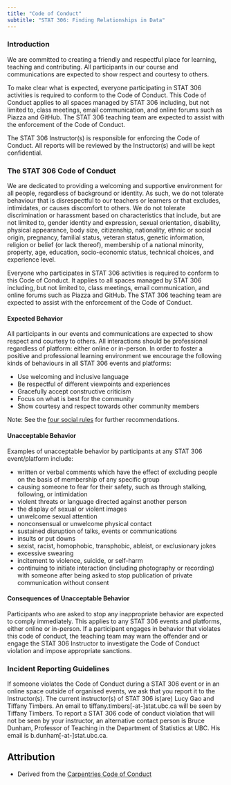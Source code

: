 ```yaml
---
title: "Code of Conduct"
subtitle: "STAT 306: Finding Relationships in Data"
---
```


### Introduction

We are committed to creating a friendly and respectful place for
learning, teaching and contributing.  All participants in our course and
communications are expected to show respect and courtesy to others.

To make clear what is expected, everyone participating in STAT 306 activities
is required to conform to the Code of Conduct.  This Code of Conduct applies to
all spaces managed by STAT 306 including, but not limited to, class meetings,
email communication, and online forums such as Piazza and GitHub. The STAT 306
teaching team are expected to assist with the enforcement of the Code of
Conduct.

The STAT 306 Instructor(s) is responsible for enforcing the Code of Conduct.
All reports will be reviewed by the Instructor(s) and will be kept
confidential.

### The STAT 306 Code of Conduct

We are dedicated to providing a welcoming and supportive
environment for all people, regardless of background or identity. As such, we
do not tolerate behaviour that is disrespectful to our teachers or learners or
that excludes, intimidates, or causes discomfort to others. We do not tolerate
discrimination or harassment based on characteristics that include, but are not
limited to, gender identity and expression, sexual orientation, disability,
physical appearance, body size, citizenship, nationality, ethnic or social
origin, pregnancy, familial status, veteran status, genetic information,
religion or belief (or lack thereof), membership of a national minority,
property, age, education, socio-economic status, technical choices, and
experience level.

Everyone who participates in STAT 306 activities is required to conform to this
Code of Conduct. It applies to all spaces managed by STAT 306 including, but
not limited to, class meetings, email communication, and online forums such as
Piazza and GitHub. The STAT 306 teaching team are expected to assist with the
enforcement of the Code of Conduct. 

#### Expected Behavior

All participants in our events and communications are expected to show respect
and courtesy to others. All interactions should be professional regardless of
platform: either online or in-person. In order to foster a positive and
professional learning environment we encourage the following kinds of
behaviours in all STAT 306 events and platforms:

- Use welcoming and inclusive language
- Be respectful of different viewpoints and experiences
- Gracefully accept constructive criticism
- Focus on what is best for the community
- Show courtesy and respect towards other community members

Note: See the [four social rules](https://www.recurse.com/manual#sub-sec-social-rules) for further recommendations.

#### Unacceptable Behavior

Examples of unacceptable behavior by participants at any STAT 306 event/platform include:

- written or verbal comments which have the effect of excluding people on the basis of membership of any specific group
- causing someone to fear for their safety, such as through stalking, following, or intimidation
- violent threats or language directed against another person
- the display of sexual or violent images
- unwelcome sexual attention
- nonconsensual or unwelcome physical contact
- sustained disruption of talks, events or communications
- insults or put downs
- sexist, racist, homophobic, transphobic, ableist, or exclusionary jokes
- excessive swearing
- incitement to violence, suicide, or self-harm
- continuing to initiate interaction (including photography or recording) with someone after being asked to stop
publication of private communication without consent

#### Consequences of Unacceptable Behavior

Participants who are asked to stop any inappropriate behavior are expected to
comply immediately. This applies to any STAT 306 events and platforms, either
online or in-person. If a participant engages in behavior that violates this
code of conduct, the teaching team may warn the offender and or engage the STAT 306 Instructor to investigate the Code of Conduct violation and impose
appropriate sanctions.

### Incident Reporting Guidelines

If someone violates the Code of Conduct during a STAT 306 event or in an online
space outside of organised events, we ask that you report it to the
Instructor(s). The current instructor(s) of STAT 306 is(are) Lucy Gao 
and Tiffany Timbers. 
An email to tiffany.timbers[-at-]stat.ubc.ca will be seen by Tiffany Timbers. 
To report a STAT 306 code of conduct violation 
that will not be seen by your instructor, an
alternative contact person is Bruce Dunham, Professor of Teaching in the
Department of Statistics at UBC. His email is b.dunham[-at-]stat.ubc.ca.

## Attribution 
- Derived from the [Carpentries Code of Conduct](https://docs.carpentries.org/topic_folders/policies/code-of-conduct.html)